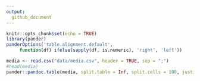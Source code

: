 ```yaml
---
output:
  github_document
---
```


```r
knitr::opts_chunk$set(echo = TRUE)
library(pander)
panderOptions('table.alignment.default',
     function(df) ifelse(sapply(df, is.numeric), 'right', 'left'))
```


```r
media <- read.csv("data/media.csv", header = TRUE, sep = ";")
#head(media)
pander::pandoc.table(media, split.table = Inf, split.cells = 100, justify = "left")
```



